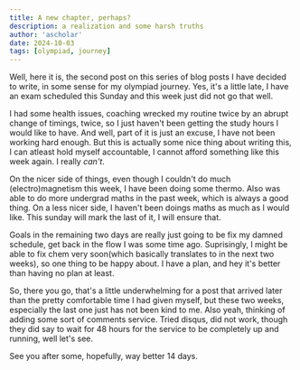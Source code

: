 ```yaml
---
title: A new chapter, perhaps?
description: a realization and some harsh truths
author: 'ascholar'
date: 2024-10-03
tags: [olympiad, journey]
---
```


Well, here it is, the second post on this series of blog posts I have decided to write, in some 
sense for my olympiad journey. Yes, it's a little late, I have an exam scheduled this Sunday and 
this week just did not go that well.

I had some health issues, coaching wrecked my routine twice by an abrupt change of timings, twice, so I 
just haven't been getting the study hours I would like to have. And well, part of it is just 
an excuse, I have not been working hard enough. But this is actually some nice thing about writing this, 
I can atleast hold myself accountable, I cannot afford something like this week again. I really 
_can't_. 

On the nicer side of things, even though I couldn't do much (electro)magnetism this week, 
I have been doing some thermo. Also was able to do more undergrad maths in the past 
week, which is always a good thing. On a less nicer side, I haven't been doings 
maths as much as I would like. This sunday will mark the last of it, I will ensure that.

Goals in the remaining two days are really just going to be fix my damned schedule, 
get back in the flow I was some time ago. Suprisingly, I might be able to fix 
chem very soon(which basically translates to in the next two weeks), so 
one thing to be happy about. I have a plan, and hey it's better than having no 
plan at least. 

So, there you go, that's a little underwhelming for a post that arrived later than the 
pretty comfortable time I had given myself, but these two weeks, especially 
the last one just has not been kind to me. Also yeah, thinking of adding some sort
of comments service. Tried disqus, did not work, though they did say to wait 
for 48 hours for the service to be completely up and running, well let's see. 

See you after some, hopefully, way better 14 days.

